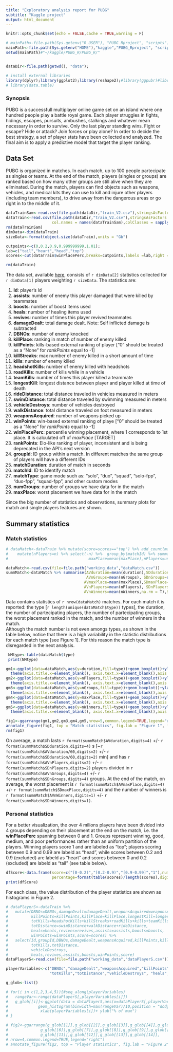 ```yaml
---
title: "Exploratory analysis report for PUBG"
subtitle: "Kaggle project"
output: html_document
---
```


```r
knitr::opts_chunk$set(echo = FALSE,cache = TRUE,warning = F)

# mainPath<-file.path(Sys.getenv("R_USER"), "PUBG_Rproject", "scripts")
mainPath<-file.path(Sys.getenv("HOME"),"kaggle","PUBG_Rproject", "scripts")
setwd(mainPath)#"~/kaggle/PUBG_R/PUBG_R/"


dataDir<-file.path(getwd(), "data");

# install external libraries
library(dplyr);library(ggplot2);library(reshape2);#library(ggpubr)#library(gridExtra)
# library(data.table)
```

### Synopsis

PUBG is a successfull multiplayer online game set on an island where one hundred people play a battle royal game. 
Each player struggles in fights, hidings, escapes, pursuits, ambushes, stalkings and whatever mean necessary in order to survive. 
Only the last player standing wins. Fight or escape? Hide or attack? Join forces or play alone?
In order to decide the best strategy, a set of player stats have been collected and analyzed. 
The final aim is to apply a predictive model that target the player ranking.

## Data Set

PUBG is organized in matches. In each match, up to 100 people partecipate as singles or teams. At the end of the match, 
players (singles or groups) are ranked based on how many other groups are still alive when they are eliminated.
During the match, players can find objects such as weapons, vehicles, and medical kits they can use to kill and injure 
other players (including team members), to drive away from the dangerous areas or go right in to the middle of it.

```r
dataTrainSam<-read.csv(file.path(dataDir,"train_V2.csv"),stringsAsFactors =F,nrows=10)
dataTrain<-read.csv(file.path(dataDir,"train_V2.csv"),stringsAsFactors =F, 
                    col.names = names(dataTrainSam),colClasses = sapply(dataTrainSam,class))
rm(dataTrainSam)
dimData<-dim(dataTrain)
sizeData<-format(object.size(dataTrain),units = "Gb")

cutpoints<-c(0,0.2,0.9,0.999999999,1.01);
lab=c("tail","heart","head","top") 
scores<-cut(dataTrain$winPlacePerc,breaks=cutpoints,labels =lab,right = F ) #[a,b)

rm(dataTrain)
```

The data set, available [here](https://www.kaggle.com/c/pubg-finish-placement-prediction/data), 
consists of `r dimData[2]` statistics collected for `r dimData[1]` players weighting
`r sizeData`. The statistics are:

1. **Id**: player’s Id
2. **assists**: number of enemy this player damaged that were killed by teammates
3. **boosts**: number of boost items used
4. **heals**: number of healing items used
5. **revives**: number of times this player revived teammates
6. **damageDealt**: total damage dealt. Note: Self inflicted damage is subtracted
7. **DBNOs**: number of enemy knocked
8. **killPlace**: ranking in match of number of enemy killed
9. **killPoints**: kills-based external ranking of player ["0" should be treated as a “None” 
for *rankPoints* equal to -1]
10. **killStreaks**: max number of enemy killed in a short amount of time
11. **kills**: number of enemy killed
12. **headshotKills**: number of enemy killed with headshots
13. **roadKills**: number of kills while in a vehicle
14. **teamKills**: number of times this player killed a teammate
15. **longestKill**: longest distance between player and player killed at time of death
16. **rideDistance**: total distance traveled in vehicles measured in meters
17. **swimDistance**: total distance traveled by swimming measured in meters
18. **vehicleDestroys**: number of vehicles destroyed
19. **walkDistance**: total distance traveled on foot measured in meters
20. **weaponsAcquired**: number of weapons picked up
21. **winPoints**: win-based external ranking of playe ["0" should be treated as a “None” for
*rankPoints* equal to -1]
22. **winPlacePerc**: percentile winning placement, where 1 corresponds to 1st place. 
It is calculated off of *maxPlace* [TARGET]
23. **rankPoints**: Elo-like ranking of player, inconsistent and is being deprecated in the API’s next version
24. **groupId**: ID group within a match. In different matches the same group of players will have a different IDs
25. **matchDuration**: duration of match in seconds
26. **matchId**: ID to identify match
27. **matchType**: game mode such as: “solo”, “duo”, “squad”, “solo-fpp”, “duo-fpp”, “squad-fpp”, and other custom modes
28. **numGroups**: number of groups we have data for in the match
29. **maxPlace**: worst placement we have data for in the match

Since the big number of statistics and observations, summary plots for match and single players features are shown.

## Summary statistics

### Match statistics


``` r
# dataMatch<-dataTrain %>% mutate(score=scores=="top") %>% add_count(matchId)  %>% 
#    mutate(nPlayers=n) %>% select(-n) %>%  group_by(matchId) %>% summarise(type=unique(matchType,matchId),duration=mean(matchDuration),nGroups=mean(numGroups), 
#                                   maxPlace=mean(maxPlace),nPlayers=unique(nPlayers,matchId),nWinners=sum(score))

dataMatch<-read.csv(file=file.path("working_data","dataMatch.csv"))
summMatch<-dataMatch %>% summarise(AVduration=mean(duration),SDduration=sd(duration),
                                   AVnGroups=mean(nGroups), SDnGroups=sd(nGroups),
                                  AVmaxPlace=mean(maxPlace),SDmaxPlace=sd(maxPlace),
                                  AVnPlayers=mean(nPlayers), SDnPlayers=sd(nPlayers),
                                  AVnWinners=mean(nWinners,na.rm = T),SDnWinners=sd(nWinners,na.rm = T))

```


Data contains statistics of `r nrow(dataMatch)` matches. For each match it is reported: the type 
[`r length(unique(dataMatch$type))` types], the duration, the number of partecipating players, the number of partecipating groups, 
the worst placement ranked in the match, and the number of winners in the match.  
Although the match number is not even amongs types, as shown in the table below, notice that there is a high variability in 
the statistic distributions for each match type [see Figure 1]. For this reason the match type is disregarded in the next analysis.

```r
 NMtype<-table(dataMatch$type)
 print(NMtype)
```

```r
gm1<-ggplot(data=dataMatch,aes(y=duration,fill=type))+geom_boxplot()+ylab("duration[s]")+
  theme(axis.title.x=element_blank(), axis.text.x=element_blank(),axis.ticks.x=element_blank())
gm2<-ggplot(data=dataMatch,aes(y=nPlayers,fill=type))+geom_boxplot()+ylab("N players")+
  theme(axis.title.x=element_blank(), axis.text.x=element_blank(),axis.ticks.x=element_blank())
gm3<-ggplot(data=dataMatch,aes(y=nGroups,fill=type))+geom_boxplot()+ylab("N groups")+
  theme(axis.title.x=element_blank(), axis.text.x=element_blank(),axis.ticks.x=element_blank())
gm4<-ggplot(data=dataMatch,aes(y=maxPlace,fill=type))+geom_boxplot()+ylab("worst placement")+
  theme(axis.title.x=element_blank(), axis.text.x=element_blank(),axis.ticks.x=element_blank())
gm5<-ggplot(data=dataMatch,aes(y=nWinners,fill=type))+geom_boxplot()+ylab("N winners")+
  theme(axis.title.x=element_blank(), axis.text.x=element_blank(),axis.ticks.x=element_blank())

fig1<-ggarrange(gm1,gm2,gm3,gm4,gm5,nrow=5,common.legend=TRUE,legend="right")
annotate_figure(fig1, top = "Match statistics", fig.lab = "Figure 1", fig.lab.pos = "bottom")
rm(fig1)
```

On average, a match lasts `r format(summMatch$AVduration,digits=4)` +/- `r format(summMatch$SDduration,digits=4)` s
[~`r format(summMatch$AVduration/60,digits=2)`  +/- `r format(summMatch$SDduration/60,digits=2)` min]
and has `r format(summMatch$AVnPlayers,digits=2)` +/- `r format(summMatch$SDnPlayers,digits=2)` players divided in 
`r format(summMatch$AVnGroups,digits=4)` +/- `r format(summMatch$SDnGroups,digits=4)` groups. 
At the end of the match, on average, the worst placement is `r format(summMatch$AVmaxPlace,digits=4)` +/- 
`r format(summMatch$SDmaxPlace,digits=4)` and the number of winners is `r format(summMatch$AVnWinners,digits=1)` +/-
`r format(summMatch$SDnWinners,digits=1)`. 

### Personal statistics

For a better visualization, the over 4 milions players have been divided into 4 groups depending on their placement at the end 
on the match, i.e. the **winPlacePerc** spanning between 0 and 1. Groups represent winning, good, medium, and poor performances 
rather than an uniform partition of the players. Winning players score 1 and are labeled as "top"; players 
scoring between 0.9 and 0.99 are labeld as "head", while scores between 0.2 and 0.9 (excluded) are labeld as "heart" and 
scores between 0 and 0.2 (excluded) are labeld as "tail" (see table below).


```r

dfScore<-data.frame(score=c("[0-0.2)","[0.2-0.9)","[0.9-0.99]","1"),number=as.integer(table(scores)),
                    percentage=format(table(scores)/length(scores),digits=1))
print(dfScore)
```

For each class, the value distribution of the player statistics are shown as histograms in Figure 2. 

```r
# dataPlayerS<-dataTrain %>% 
#   mutate(DBNOs=DBNOs,damageDealt=damageDealt,weaponsAcquired=weaponsAcquired,vehicleDestroys=vehicleDestroys,
#          killPoints=killPoints,killPlace=killPlace,longestKill=longestKill,
#          totKills=headshotKills+killStreaks+roadKills+kills+teamKills,
#          totDistance=swimDistance+walkDistance+rideDistance,
#          heals=heals,revives=revives,assists=assists,boosts=boosts,
#          winPoints=winPoints,score=scores) %>% 
#   select(Id,groupId,DBNOs,damageDealt,weaponsAcquired,killPoints,killPlace,longestKill,
#          totKills,totDistance,
#          vehicleDestroys,
#          heals,revives,assists,boosts,winPoints,score)
dataPlayerS<-read.csv(file=file.path("working_data","dataPlayerS.csv"))
```


```r
playerVariables<-c("DBNOs","damageDealt","weaponsAcquired","killPoints","killPlace","longestKill",
                   "totKills","totDistance","vehicleDestroys", "heals","revives","assists","boosts","winPoints")

g_glob<-list()

# for(i in c(1,2,3,4,5)){#seq_along(playerVariables)
#   rangeVar<-range(dataPlayerS[,playerVariables[i]])
#   g_glob[[i]]<-ggplot(data = dataPlayerS,aes(x=dataPlayerS[,playerVariables[i]],fill=score,stat(ncount))) +
#             geom_histogram(binwidth=max(rangeVar)/10,position = "dodge") +coord_cartesian(xlim = rangeVar)+
#              xlab(playerVariables[i])+ ylab("% of max")
# }

# fig2<-ggarrange(g_glob[[1]],g_glob[[2]],g_glob[[3]],g_glob[[4]],g_glob[[5]],
#              g_glob[[6]],g_glob[[7]],g_glob[[8]],g_glob[[9]],g_glob[[10]],
#              g_glob[[11]],g_glob[[12]],g_glob[[13]],g_glob[[14]],
# nrow=4,common.legend=TRUE,legend="right")
# annotate_figure(fig2, top = "Player statistics", fig.lab = "Figure 2", fig.lab.pos = "bottom")
```

